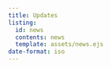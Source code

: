```yaml
---
title: Updates
listing:
  id: news
  contents: news
  template: assets/news.ejs
date-format: iso
---
```


::: {#news}


:::
